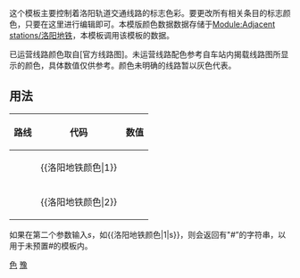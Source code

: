 这个模板主要控制着洛阳轨道交通线路的标志色彩。要更改所有相关条目的标志颜色，只要在这里进行编辑即可。本模版颜色数据数据存储于[[Module:Adjacent stations/洛阳地铁]]，本模板调用该模板的数据。

已运营线路颜色取自[官方线路图]。未运营线路配色参考自车站内揭载线路图所显示的颜色，具体数值仅供参考。颜色未明确的线路暂以灰色代表。

== 用法 ==
{| class="wikitable"
|- 
! 路线 || 代码 || 数值
|- 
| {{洛阳地铁路线标志|1}} || <nowiki>{{洛阳地铁颜色|</nowiki>1<nowiki>}}</nowiki> || {{洛阳地铁颜色|1}} 
|- 
| {{洛阳地铁路线标志|2}} || <nowiki>{{洛阳地铁颜色|</nowiki>2<nowiki>}}</nowiki> || {{洛阳地铁颜色|2}} 
|}
如果在第二个参数输入''s''，如<nowiki>{{洛阳地铁颜色|1|s}}</nowiki>，则会返回有"<nowiki>#</nowiki>”的字符串，以用于未预置<nowiki>#</nowiki>的模板内。
<includeonly>
[[Category:洛阳轨道交通模板|色]]
[[Category:中国铁路运输颜色模板|豫]]
</includeonly>